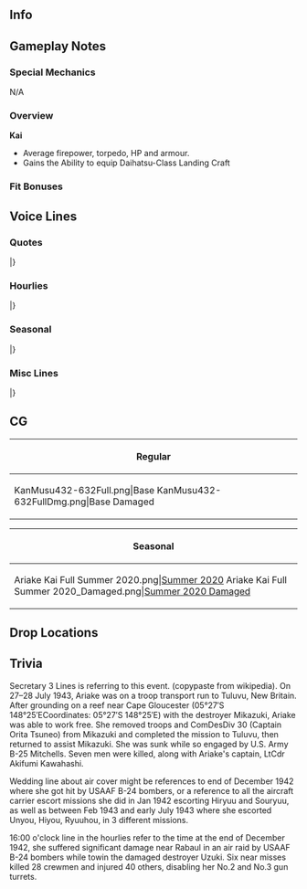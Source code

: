==Info==
{{KanmusuInfo|ID=432-632}}
{{KanmusuInfo|ID=1703-703}}

==Gameplay Notes==
===Special Mechanics===
N/A

===Overview===
'''Kai'''
* Average firepower, torpedo, HP and armour.
* Gains the Ability to equip Daihatsu-Class Landing Craft

===Fit Bonuses===
{{:{{BASEPAGENAME}}/Equipment Bonuses}}
{{clear}}

==Voice Lines==
===Quotes===
{{ShipquoteHeader}}
{{ShipquoteKai
|scenario = Introduction
|origin =よう！あたしが初春型の有明だ。よろしくな！有明型って言う奴もいるけど…どっちだって良いよ。　あたしはあたし。それが全てさ。行くぜ。
|translation = Yo! I'm the Hatsuharu-class Ariake. Nice to meet you! There are some that would call me an Ariake-class, but... either is fine with me. I am who I am, that's it.  I'm heading out.<ref>She is listed in some historical texts as under the "Ariake-class" instead of Hatsuharu.</ref>
}}
{{ShipquoteKai|kai = true|scenario = Introduction
|origin =よう！有明だ。元気してるかい、提督？そうか？なら良いんだ。今日もあたしと行くんだろう？よし、露、時雨も、行くぜ！
|translation = Yo! I'm Ariake. Are you feeling alright, admiral? I see, that's good then. Are you heading out with me today as well? Good, 'Tsuyu, Shigure, let's go!
}}
{{ShipquoteKai
|scenario = Library
|origin =あたしが初春型駆逐艦五番艦、有明さ。有明型って呼んでくれだって、あたしは全然構わないよ。南方を中心に数々の戦域を駆け抜けだぜ。なぁ？覚えておいでくれよ？新しい時代の護衛艦にこの名を受け継がれ、現代の海自むらさめ型としても活躍しているんだ。
|translation = I'm the 5th ship of the Hatsuharu-class destroyers, Ariake. I don't mind if you classify me as the Ariake-class though. I charged through many battlefields in the heart of the South. Hey, please remember that. My name was passed down to a destroyer of the new era. These days, I'm serving as a Murasame-class of the JMSDF.
}}
{{ShipquoteKai
|scenario = Secretary 1
|origin =あたし？いいぜ。やるか？
|translation = Me? Alright. Shall we get to it?
}}
{{ShipquoteKai
|scenario = Secretary 2
|origin =露、何だ、その顔は…問題ないって、いけるさ。
|translation = 'Tsuyu, what's with that look? It's no problem, it'll go well. 
}}
{{ShipquoteKai|kai = true|scenario = Secretary 2
|origin =時雨、何だ、その顔は…しけた面すんなって。いけるさ。
|translation = Shigure, what's with that look? Don't look so down. It'll go well.
}}
{{ShipquoteKai
|scenario = Secretary 3
|origin =や、三日月、元気してたか？　ふぅ、そうか。何よりだ。あぁ、そうだな、分かってる。次は上手くやろう。あたしも昔のあたしじゃない。頼りにしてくれ！
|translation =Hey, Mikazuki, how have you been? Fuu, I see. That's wonderful. Ah, that's right. Let's get it done smoothly next time. I'm not like I was before. Please count on me!<ref>Referring to the incident where she and [[Mikazuki]] grounded on a reef while transporting troops to Tuvalu. She was able to free herself and complete the mission but was sunk by US planes while attempting to assist Mikazuki.</ref>
}}
{{ShipquoteKai
|scenario = Idle
|origin =何だよ、提督の奴。忙しそうだな。夕暮は、いないんだっけ？時雨も何か忙しそうだな。詰まねえな。おう！三日！ちょうどいい、何かしようぜ！何かって？何かだよ！
|translation = What's with that Admiral, he seems so busy. Yuugure isn't around huh? Shigure also looks kinda busy. How boring. Oh! Mika! Good timing, let's do something! Do what? Just something!
}}
{{ShipquoteKai
|scenario = Secretary Married
|origin =提督さ、もしさ、もしあたしが沈んだら、どうする？泣いてくれたりするんのか？あぁ、いや！何でもないさ！何だよ、悪い、悪い！
|translation = Hey Admiral… Say… Say if I were to sink, what would you do? Would you cry for me? Ah, no! Nothing! Damn, sorry, my bad!
}}
{{ShipquoteKai
|scenario = Wedding
|origin =提督、何だい？はは、戦の話？そうだな、上空援護ってのはいいもんだ。嬉しくなるぜ。何、違う？うっ、これ…って、これって、あれか…マジで？あ…りがてぇな…　何だよ、ったく、嬉しく…なるぜ。
|translation =Admiral, what's up? Ha ha, a story from the war? Air cover is a good thing. I'm delighted. What, it's not that? Uh… this… this, is that, right? ...For real? Th-thanks… What? Jeez, I'm over…joyed.
}}
{{ShipquoteKai
|scenario = Looking At Scores
|origin =夕暮、情報を取って来てくれ。ん？……ん、そうか。君は今いないのか。あ、あたしが取ってくるよ。
|translation = Yuugure, mind getting the information? Hmm? Ah, that's right. You're not here now, huh? Well, I'll go and get it.
}}
{{ShipquoteKai
|scenario = Joining A Fleet
|origin =一水戦二十七駆、有明、出るぜ！ついて来いよ
|translation = DesRon1, DesDiv27, Ariake, heading out! Follow me!
}}
{{ShipquoteKai|kai = true|scenario = Joining A Fleet
|origin =四水戦二十七駆、有明、出るぜ！ついて来いよ！
|translation = DesRon4, DesDiv27, Ariake, heading out! Follow me!
}}
{{ShipquoteKai
|scenario = Equipment 1
|origin =いいね！助かる。
|translation = Nice! This will be helpful.
}}
{{ShipquoteKai
|scenario = Equipment 2
|origin =こいつ、嫌いじゃないぜ。
|translation = I don't mind this.
}}
{{ShipquoteKai
|scenario = Equipment 3
|origin =いいよな。
|translation = This is good!
}}
{{ShipquoteKai
|scenario = Supply
|origin =マジか、礼は言っておく。言えるうちに、な。
|translation = Really? Let me express my thanks. While I can, eh?
}}
{{ShipquoteKai
|scenario = Docking Minor
|origin =こんなん擦り傷だよ。
|translation = This is just a scratch.
}}
{{ShipquoteKai
|scenario = Docking Major
|origin =やべぇ、へました。悪い。
|translation = Damn, I really screwed up. Sorry.
}}
{{ShipquoteKai
|scenario = Construction
|origin =ほ～、出来たか、新しい奴。
|translation = Huh, someone new has arrived?
}}
{{ShipquoteKai
|scenario = Returning From Sortie
|origin =艦隊、戻ったぜ。皆、お疲れさん。
|translation = The Fleet has returned. Thanks for your hard work, everyone.
}}
{{ShipquoteKai
|scenario = Starting A Sortie
|origin =旗艦、二十七駆、有明、出撃する。行くぜ。遅れるな！
|translation = DesDiv27 flagship, Ariake, sortieing. Let's go. Don't fall behind!
}}
{{ShipquoteKai
|scenario = Battle Start
|origin =見つけだぜ。やるしかないな！見敵必殺だ！砲戦、魚雷戦、用意！行くぜ！
|translation = We found them, no other choice now! Let's get them. Prepare artillery and torpedoes! Let's go!
}}
{{ShipquoteKai
|scenario = Attack
|origin =食らえ！
|translation = Eat this!
}}
{{ShipquoteKai
|scenario = Air Battle/Daytime Spotting/Night Battle Attack
|origin =そこだろう。見えてる！
|translation =Over there, I see them!
}}
{{ShipquoteKai|kai = true|scenario = Air Battle/Daytime Spotting/Night Battle Attack
|origin =そこだろう。なめんなよ！撃ってぇぇ！
|translation =Over there, don't underestimate me! Fire!
}}
{{ShipquoteKai
|scenario = Night Battle
|origin =夜戦で殲滅する。陣形を整えろ。再突入だ！
|translation =We'll finish them in night battle. Get in formation. We're heading back in!
}}
{{ShipquoteKai
|scenario = MVP
|origin =ふん、まぁ、そんなもんだな。あ、別にいいよ。褒められたくて、やってるわけじゃねえんだ、な。
|translation =　Huh, well, that's the way it is, eh? Oh, but it's not like I did this just to get praised, you know.
}}
{{ShipquoteKai
|scenario = Minor Damage 1
|origin =チェ、無礼な！
|translation = Tch, how rude!
}}
{{ShipquoteKai
|scenario = Minor Damage 2
|origin =うざいんだよ！
|translation = You're annoying!
}}
{{ShipquoteKai
|scenario = Major Damage
|origin =あっ、待って、待ってて！まだ沈むわけにはいかねぇし、待ってたら！
|translation = Ah, wait, wait I said! I can't sink yet. I'm telling you to hold on!
}}
{{ShipquoteKai
|scenario = Sunk
|origin =ここまでか…あたしも…三日さ…お前は後から来いよ。向こうではあたしが先輩さ。また…組もう…ぜ
|translation =　So I only got this far, huh... Mika... Don't come till later. I'll be your senior on the other side. We'll unite again... later.
}}
|}
<references/>
{{clear}}

===Hourlies===
{{ShipquoteHeader|type = hourly}}
{{ShipquoteKai|kai = true
|scenario = 00:00
|origin =てっぺん回ったね。あ、今日、あたし当直だ。提督、よろしくな！まぁ任しとけって、な！
|translation =It's after midnight? Ah, I'm on duty today. Admiral, glad to work with you! Well, just leave it all to me!
}}
{{ShipquoteKai|kai = true
|scenario = 01:00
|origin =マルヒト、マルマル。ん？あたし何やったらいい？
|translation =0100. Hm? What should I do?
}}
{{ShipquoteKai|kai = true
|scenario = 02:00
|origin =マルフタ、マルマル。いっ、この残った書類、片付けんの？いや…あたしこういうの苦手で…
|translation =02 00. Eh, I should be finishing up the rest of the paperwork? Uh... I'm bad with these kinda things...
}}
{{ShipquoteKai|kai = true
|scenario = 03:00
|origin =マルサン　マルマル。提督、書類事務意外と早いよな。いい秘書官になれるぜ！な？
|translation =0300. Admiral, you got the paperwork done suprisingly quickly. You'll make a great secretary! Don't you think?
}}
{{ShipquoteKai|kai = true
|scenario = 04:00
|origin =マルヨン　マルマル。まぁ、何だ。じゃ、あたし、お茶入れてやるよ！番茶でいいよな？薬缶と…
|translation =0400. Well now what. Hmm. Ah, I'll make some tea! Bancha is ok, right? I'll need a kettle and...<ref>Bancha either means coarse tea or green tea that is harvested between summer and autumn.</ref>
}}
{{ShipquoteKai|kai = true
|scenario = 05:00
|origin =マルゴー　マルマル。や、もう朝だ。やっべ…ちょっと仮眠にしておく？今のうち、ちょっとだけ…さ。 
|translation =0500. Oh, it's already morning. Crap... Can I take a quick nap? It'll just take a moment... alright?
}}
{{ShipquoteKai|kai = true
|scenario = 06:00
|origin =マルロク　マルマル。じゃ、やるぜ。総員、起し！てめえら、朝だ！起きろ！朝だぜ！
|translation =0600. Well, I'm gonna do it. All hands, assemble! YOU GUYS, IT'S MORNING! WAKE UP! IT'S MORNING!
}}
{{ShipquoteKai|kai = true
|scenario = 07:00
|origin =マルナナ　マルマル。艦隊の連中を片っ端から起し来たぜ。さ、提督。あたしの朝飯は？…えぇ？
|translation =0700. Everyone in the fleet is definitely awake now. Now, Admiral. Where's my breakfast? ...Eh?
}}
{{ShipquoteKai|kai = true
|scenario = 08:00
|origin =マルハチ　マルマル。えっ、あたしが作っんの？だって当直じゃんって、あっ、そう言う事？こいつは一本取られたな。はははは、いって！
|translation =0800. What? I have to make it? Because I'm on duty? Ah, it's like that? This guy, he really pulled one over on us! Hahahaha, ouch!
}}
{{ShipquoteKai|kai = true
|scenario = 09:00
|origin =マルキュウ　マルマル。露が作ってくれた握り飯と味噌汁ギンバイして、朝は何とかなった…露って、以外と女子力あんよな…な？
|translation =0900. We have rice balls 'Tsuyu made and some miso soup we liberated, so I guess breakfast is settled... 'Tsuyu surprisingly has talent for being a homemaker huh?<ref>[https://ameblo.jp/zipang-analyzing/entry-11871125768.html "Ginbai"], also "ginbae", refers to the practice of enlisted swiping rations from non-commissioned officers as they were preparing meals for them. They did this because they weren't provided sufficient seasonings or side dishes. The act refers to the way flies swarm around food.</ref>
}}
{{ShipquoteKai|kai = true
|scenario = 10:00
|origin =ヒトマル　マルマル。さ、提督。海に出ようか？うぅぅん、この潮風、たまらんな！
|translation =1000. Well, Admiral. Should we head out to sea? Aaaahh, I can never get enough of the sea breeze!
}}
{{ShipquoteKai|kai = true
|scenario = 11:00
|origin =ヒトヒト　マルマル。二十七駆集合だな。露、朝はありがとうな。時雨、元気を出せ。よし、これで夕暮がいれば完璧だ。な、提督。よ～し！
|translation =1100. DesDiv27 is assembled. 'Tsuyu, thanks for this morning. Shigure, cheer up. All right, now if Yuugure were here, it'd be perfect. Right, Admiral? Alright!
}}
{{ShipquoteKai|kai = true
|scenario = 12:00
|origin =ヒトフタ　マルマル。さ、飯だ！露、朝の持って来てない？ほ～ほ～あるじゃん、あるじゃん。おっ、時雨、お茶かい？気が利くね。ありがとうよ。じゃ！頂きます！はむ、む…くぅぅ！うめ！
|translation =1200. Well, time for food! 'Tsuyu, did you bring the stuff from this morning? Ho ho, I see you did! Oh, Shigure, is that tea? How thoughtful. Thanks! Well, let's dig in! *nom* *nom* Aaah, so good!
}}
{{ShipquoteKai|kai = true
|scenario = 13:00
|origin =ヒトサン　マルマル。あぁぁ、食うと眠くなるよな～。おほ～…少しだけ、休まえ…か…くぅ、はぁ、くぅ…
|translation = 1300. Aaah, when you eat you do become sleepy, huh? *Yawn* Just for a bit… let me sleep…ok? *sleeping sounds*
}}
{{ShipquoteKai|kai = true
|scenario = 14:00
|origin =ヒトヨン…マルマル…何だよ、提督。くすぐったいってっチェ…はっ、えっ？！何？！あたし、寝てた？！マジ？
|translation =14…00…What is it, Admiral? That… tickles, hehe. HAH, HUH? WHAT? I FELL ASLEEP? Seriously?
}}
{{ShipquoteKai|kai = true
|scenario = 15:00
|origin =ヒトゴー　マルマル。提督、何だよ。起してくれればいいんじゃん。えっ？寝顔が以外とありだった…は？！
|translation = 1500. What the heck, Admiral. You could've just woken me up y'know. Eh? My sleeping face was surprisingly nice… WHA!?
}}
{{ShipquoteKai|kai = true
|scenario = 16:00
|origin =ヒトロク　マルマル。あっ、うーちゃん先輩、その後、大丈夫っすか？ならいいっす。はい、また！
|translation = 1600. Ah, U-chan-senpai, after that, were you okay? Ah, if that's the case then it's all good. See ya! <ref>The "after that" refers to the time near Rabaul December 1942 when she was towing the damaged destroyer Uzuki and they got bombed by B-24 bombers.</ref>
}}
{{ShipquoteKai|kai = true
|scenario = 17:00
|origin =ヒトナナ　マルマル。いや、先輩だからね。えっ？三日？奴はがちのダチ。夕日落ちるな。綺麗だな。な？
|translation = 1700. Ah, no, because she is a senpai. Eh? Mika? She's a great friend. The sunset is nice. It's beautiful. Right?
}}
{{ShipquoteKai|kai = true
|scenario = 18:00
|origin =ヒトハチっ、マルマル。あっ、夕食ね？夕食の支度…うぅん、どうすんべか？おっ、三日！分かってんな！ありがてぇ。提督、三日が一緒に鍋しようってさ！いいよな、な！
|translation =1800. Ah, dinner huh? Dinner preparations… Hmmm, what oughta be done? Ah, Mika! You understand me so well! Thanks! Admiral, we'll be having some hot pot with Mika! Doesn't that sound great!?
}}
{{ShipquoteKai|kai = true
|scenario = 19:00
|origin =ヒトキュウ　マルマル。提督、こっちの肉、いけるぜ。あっ、三日、そのネギはまだだ。豆腐食え、豆腐。えぇ？お前、鍋奉行生粋だって？そうかもしんねな！な？
|translation =1900. Admiral, this meat should be done. Ah, Mika, the green onion isn't ready yet. Have some tofu instead. Eh? "You're a natural-born hot pot dictator"? I probably am! Ain't that right?<ref>The "nabebugyou" is a person that dictates to the other diners how to eat a hotpot properly. They let others know when to put food in and when each ingredient is ready to eat.</ref>
}}
{{ShipquoteKai|kai = true
|scenario = 20:00
|origin =フタマルマルマル。何か、川内さんとこが騒がしいなっと思ったら…ありゃ、二水戦じゃん。はぁ、あそこはマジだからね…くわばらくわばら。
|translation =2000. At first I thought that it was Sendai's crew making all that noise but it turns out it was DesRon2.<ref>DesRon2 was the squadron that took part in the [https://en.wikipedia.org/wiki/Battle_of_Tassafaronga Battle of Tassafaronga].</ref> Sigh, they are really into it... Good luck to them.<ref>"Kuwabara kuwabara" is a Japanese phrase meant to ward off misfortune.</ref>
}}
{{ShipquoteKai|kai = true
|scenario = 21:00
|origin =フタヒトマルマル。さ、腹もいっぱいになったし、あたしたちはもう寝ちまうか？な？えっ…
|translation =2100. Well, our stomachs are filled, might as well go to bed right? What…
}}
{{ShipquoteKai|kai = true
|scenario = 22:00
|origin =フタフタマルマル。えぇぇ…この書類、今日中に片づけんの？無理だよ、こんな量…明日にしよう、明日に。な？
|translation =2200. Eeeeh... Does all this paperwork need to be done by today? There's no way we'll get through this many in time... Let's just put it off till tomorrow. OK?
}}
{{ShipquoteKai|kai = true
|scenario = 23:00
|origin =フタサンマルマル。今日はもう看板にしよう、看板に。もう天辺だもん！終わり、終わり、な？提督、お疲れ！また明日！
|translation =2300. Let's close up shop for today. It's quitting time. It's already midnight! Come on, let's just stop alright? Admiral, good work! See you tomorrow!
}}
|}
<references/>
{{clear}}

===Seasonal===
{{SeasonalHeaderOld}}
{{SeasonalQuote
|scenario = [[Seasonal/Summer_2020|Summer 2020]]
|origin = 	よ〜し！なんか乗り越えたぜ。もう大丈夫だ！はぁ？そういえば、時雨もなんだその格好は？えぇ？あたし！？
|translation =	Alriiight! I got through it somehow. I'm feelin good now! Huh? Speaking of which, why are you dressed like that, Shigure? Eh? Me too!?
|audio = Ariake_Summer_2020_Secretary_2.mp3
|notes = Secretary 2
}}
{{SeasonalQuote
|scenario = [[Seasonal/Summer_2020|Summer 2020]]
|origin = まあ、いいか。あたしもいっちゃえ！はぁ〜、楽だ、楽。
|translation =		Oh well. I'll give it a shot too! Aaaah, this feels nice.
|audio = Ariake_Summer_2020_Secretary_3.mp3
|notes = Secretary 3
}}
{{SeasonalQuote
|scenario = [[Seasonal/Autumn_2020|Autumn 2020]]
|origin = んー、いや、いい匂い！あたし、この屋台の匂いで大好きなんだ！提督、どれから行く？なぁ？
|translation =	Mmm, man, what a nice smell! I really love the smell of festival stalls! Admiral, where do we start? Well?
|audio = Ariake_Autumn_2020_Secretary_1.mp3
|notes = 
}}
{{SeasonalQuote
|scenario = [[Seasonal/Christmas_2020|Christmas 2020]]
|origin = はぁ〜、これがクリスマスってやつかい？ぶっちゃけ、飯がうまいな。飯が。あぁ、なんか空母揉めてんな。近寄らんとこ。あぁ、提督？こっち来な！うわぁ！
|translation =	Oooh, so this is what they call "Christmas"? The food looks pretty good. It really does. Ah, the carriers are fighting about something. And getting closer. Wha, Admiral? Don't come closer! Whoaa!
|audio = Ariake_Christmas_2020_Secretary_1.mp3
|notes = 
}}
{{SeasonalQuote
|scenario = [[Seasonal/Setsubun_2021|Setsubun 2021]]
|origin = あぁ、節分な。これは負けらんね。二十七駆、やるぜ！えぇ！？あたしが鬼だ？じゃあ、反撃もいいだろう？なぁ？
|translation =	Ah, it's Setsubun. I'm not gonna lose here. DesDiv 27, let's do this! Huh!? I'm the oni? Well, I can fight back right? Right?
|audio = Ariake_Setsubun_2021_Secretary_1.mp3
|notes = Secretary 1
}}
{{SeasonalQuote
|scenario = [[Seasonal/Setsubun_2021|Setsubun 2021]]
|origin = 見つけたよ、露、時雨。覚悟しな。鬼の反撃！なぁ！なぁ！
|translation =	Found you, 'Tsuyu, Shigure. Get ready. The oni is fighting back! Take this! And this!
|audio = Ariake_Setsubun_2021_Secretary_2.mp3
|notes = Secretary 2
}}
{{SeasonalQuote
|scenario = [[Seasonal/Valentine's Day 2021|Valentine's Day 2021]]
|origin = あぁ、なんつうか、決まりなんだろう？てわけで、やるよ、私も。後で開けろよ。なぁ？
|translation = Ah, how do I say this, it's an obligation right? So that's why I'm giving you some. Open it later. 'kay?
|audio = Ariake_Valentines_2021_Secretary_1.mp3
}}
{{SeasonalQuote
|scenario = [[Seasonal/White_Day_2021|White Day2021]]
|origin =あたしにもくれんだ、お返し。提督、そういうとこ変に義理堅いよな。あぁ、もらっとくよ。折角だし。 
|translation =	You're giving me a retun gift, too? Admiral, you're dutiful when it comes to the strangest things. Ah, I'll accept it. After all, you went out of your way to give it to me. 
|audio = Ariake_White_Day_2021_Secretary_1.mp3
|notes =
}}
{{SeasonalQuote
|scenario = [[Seasonal/Coming_of_Spring_2021|Coming of Spring 2021]]
|origin =ん？時雨、何だ？二十七駆で花見？別にいいけど。私料理とかできねぇぜ。おぉ？露か？ん〜。 
|translation =	Hmm? Shigure, what's up? Cherry blossom viewing with DesDiv27? I don't really feel like it. I mean, I can't cook. Oh? 'Tsuyu will? I see. 
|audio = Ariake_Spring_2021_Secretary_1.mp3
|notes =
}}
{{SeasonalQuote
|scenario = [[Seasonal/Eighth_Anniversary|8th Anniversary]]
|origin = 	八周年ね。いいんじゃないの？提督、良かったな。あたしも二年目か。今年もよろしく頼むぜ。な？
|translation =	It's the 8th Anniversary. Isn't this great? Admiral, good for you. It's my 2nd year here huh. Please take care of me this year too. Alright?
|audio = Ariake_8th Anniversary_Secretary_1.mp3
|notes = 
}}
{{SeasonalQuote
|scenario = [[Seasonal/Rainy_Season_2021|Rainy Season 2021]]
|origin = よく降りあがんな。まあ、敵も来ねから、いいけどさ。今のうちに整備をしておくか？いざつうときのために。なぁ？
|translation =	It's really coming down. Well, I guess it's alright since it means the enemy won't attack. Now's the time for us to do some maintenance, yeah? So we'll be ready when the time comes. Don't you think so? 
|audio = Ariake_Rainy Season 2021_Secretary_1.mp3
|notes = 
}}
|}<references/>

{{clear}}

===Misc Lines===
{{SeasonalHeaderOld}}
{{SeasonalQuote
|scenario = [[Summer 2020 Event]]
|origin = 有明、了解だ。ぶちかませ！ 
|translation =	Ariake, acknowleging. Let them have it! 
|audio = Ship_Voice_Ariake_Kai_Rainy-Summer_2020_Event_Friend_Fleet_1.mp3
|notes = Friend Fleet 1
}}
{{SeasonalQuote
|scenario = [[Summer 2020 Event]]
|origin = 二十七駆、戦場海域に到達。これより突撃する！続け〜！行くぜ〜！ 
|translation =	DesDiv27 has arrived on the battlefield. We'll now begin the attack! Follow meee! Let's goooo! 
|audio = Ship_Voice_Ariake_Kai_Rainy-Summer_2020_Event_Friend_Fleet_2.mp3
|notes = Friend Fleet 2
}}
|}
<references/>
{{clear}}

==CG==
{| class="mw-collapsible mw-collapsed wikitable" style="width: 100%;"
!Regular
|-
|<gallery>
KanMusu432-632Full.png|Base
KanMusu432-632FullDmg.png|Base Damaged
</gallery>
|}

{| class="mw-collapsible mw-collapsed wikitable" style="width: 100%;"
!Seasonal
|-
|<gallery>
Ariake Kai Full Summer 2020.png|[[Seasonal/Summer_2020|Summer 2020]]
Ariake Kai Full Summer 2020_Damaged.png|[[Seasonal/Summer_2020|Summer 2020 Damaged]]
</gallery>
|}

==Drop Locations==

==Trivia==
Secretary 3 Lines is referring to this event. (copypaste from wikipedia).  On 27–28 July 1943, Ariake was on a troop transport run to Tuluvu, New Britain. After grounding on a reef near Cape Gloucester (05°27′S 148°25′ECoordinates: 05°27′S 148°25′E) with the destroyer Mikazuki, Ariake was able to work free. She removed troops and ComDesDiv 30 (Captain Orita Tsuneo) from Mikazuki and completed the mission to Tuluvu, then returned to assist Mikazuki. She was sunk while so engaged by U.S. Army B-25 Mitchells. Seven men were killed, along with Ariake's captain, LtCdr Akifumi Kawahashi.

Wedding line about air cover might be references to end of December 1942 where she got hit by USAAF B-24 bombers, or a reference to all the aircraft carrier escort missions she did in Jan 1942 escorting Hiryuu and Souryuu, as well as between Feb 1943 and early July 1943 where she escorted Unyou, Hiyou, Ryuuhou, in 3 different missions.

16:00 o'clock line in the hourlies refer to the time at the end of December 1942, she suffered significant damage near Rabaul in an air raid by USAAF B-24 bombers while towin the damaged destroyer Uzuki. Six near misses killed 28 crewmen and injured 40 others, disabling her No.2 and No.3 gun turrets.

{{Shiplist}}